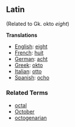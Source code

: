 ==Latin== (Related to Gk. okto ''eight'')

'''Translations'''

*[[English]]: [[eight]]
*[[French]]: [[huit]]
*[[German]]: [[acht]]
*[[Greek]]: [[okto]]
*[[Italian]]: [[otto]]
*[[Spanish]]: [[ocho]]

===Related Terms===

*[[octal]]
*[[October]]
*[[octogenarian]]